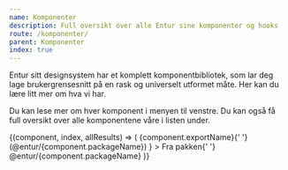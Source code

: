 ```yaml
---
name: Komponenter
description: Full oversikt over alle Entur sine komponenter og hooks
route: /komponenter/
parent: Komponenter
index: true
---
```



<PageHeader category="Introduksjon">
  Entur sitt designsystem har et komplett komponentbibliotek, som lar deg lage
  brukergrensesnitt på en rask og universelt utformet måte. Her kan du lære litt
  mer om hva vi har.
</PageHeader>

Du kan lese mer om hver komponent i menyen til venstre. Du kan også få full oversikt over alle komponentene våre i listen under.

<ComponentSearcher>
  {(component, index, allResults) => (
    <ExpandablePanel
      key={component.exportName}
      title={
        <span>
          {component.exportName}{' '}
          <Label as="span" style={{ fontWeight: fontWeights.body }}>
            (@entur/{component.packageName})
          </Label>
        </span>
      }
    >
      <Paragraph>
        Fra pakken{' '}
        <Link
          href={`https://www.npmjs.com/package/@entur/${component.packageName}`}
        >
          @entur/{component.packageName}
        </Link>
      </Paragraph>
      <ImportStatement
        imports={component.exportName}
        packageName={component.packageName}
      />
      <Props key={component.exportName} of={component.exportImpl} />
    </ExpandablePanel>
  )}
</ComponentSearcher>
